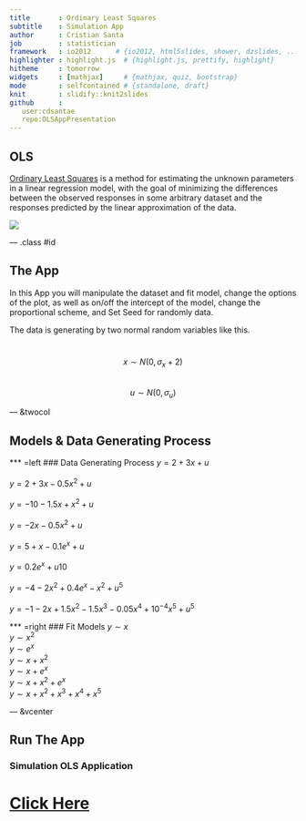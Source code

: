 ```yaml
---
title       : Ordinary Least Squares
subtitle    : Simulation App
author      : Cristian Santa
job         : statistician
framework   : io2012      # {io2012, html5slides, shower, dzslides, ...}
highlighter : highlight.js  # {highlight.js, prettify, highlight}
hitheme     : tomorrow
widgets     : [mathjax]     # {mathjax, quiz, bootstrap}
mode        : selfcontained # {standalone, draft}
knit        : slidify::knit2slides
github      :
   user:cdsantae
   repo:OLSAppPresentation
---
```


## OLS

[Ordinary Least Squares](https://en.wikipedia.org/wiki/Ordinary_least_squares) is a method for estimating the unknown parameters in a linear regression model, with the goal of minimizing the differences between the observed responses in some arbitrary dataset and the responses predicted by the linear approximation of the data.

<style type='text/css'>
img {
    max-height: 400px;
    max-width: 600px;
}
</style>

![](App.png)
<script type='text/javascript'>
$(function() {
    $("p:has(img)").addClass('centered');
});
</script>

--- .class #id

## The App

In this App you will manipulate the dataset and fit model, change the options of the plot, as well as on/off the intercept of the model, change the proportional scheme, and Set Seed for randomly data.

The data is generating by two normal random variables like this.

<script type="text/x-mathjax-config">
   MathJax.Hub.Config({  "HTML-CSS": { minScaleAdjust: 120, availableFonts: [] }  });
</script>
<br>
$$x\sim N(0,\sigma_{x}+2)$$
<br>
$$u\sim N(0,\sigma_{u})$$

--- &twocol

## Models & Data Generating Process

*** =left
### Data Generating Process
$y=2+3x+u$
<br>
<br>
$y=2+3x-0.5x^2+u$
<br>
<br>
$y=-10-1.5x+x^2+u$
<br>
<br>
$y=-2x-0.5x^2+u$
<br>
<br>
$y=5+x-0.1e^{x}+u$
<br>
<br>
$y=0.2e^{x}+u10$
<br>
<br>
$y=-4-2x^2+0.4e^{x}-x^2+u^5$
<br>
<br>
$y=-1-2x+1.5x^2-1.5x^3-0.05x^4+10^{-4}x^5+u^5$

*** =right
### Fit Models
$y\sim x$
<br>
$y\sim x^2$
<br>
$y\sim e^{x}$
<br>
$y\sim x+x^2$
<br>
$y\sim x+e^{x}$
<br>
$y\sim x+x^2+e^{x}$
<br>
$y\sim x+x^2+x^3+x^4+x^5$ 

--- &vcenter

## Run The App

### Simulation OLS Application

# [Click Here](https://cdsantae.shinyapps.io/OLS_App)